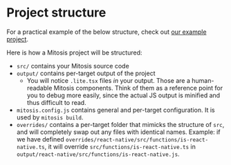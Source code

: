 # Project structure

For a practical example of the below structure, check out [our example project](../examples/basic/).

Here is how a Mitosis project will be structured:

- `src/` contains your Mitosis source code
- `output/` contains per-target output of the project
  - You will notice `.lite.tsx` files _in_ your output. Those are a human-readable Mitosis components. Think of them as a reference point for you to debug more easily, since the actual JS output is minified and thus difficult to read.
- `mitosis.config.js` contains general and per-target configuration. It is used by `mitosis build`.
- `overrides/` contains a per-target folder that mimicks the structure of `src`, and will completely swap out any files with identical names. Example: if we have defined `overrides/react-native/src/functions/is-react-native.ts`, it will override `src/functions/is-react-native.ts` in `output/react-native/src/functions/is-react-native.js`.
